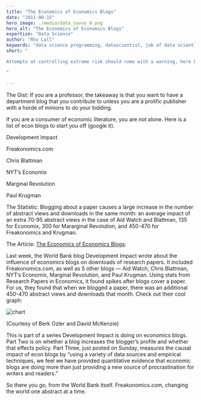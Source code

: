 ```yaml
---
title: "The Economics of Economics Blogs"
date: "2011-08-15"
hero_image: ./media/data_savvy_8.png
hero_alt: "The Economics of Economics Blogs"
expertise: "Data Science"
author: "Rho Lall"
keywords: "data science programming, datascientist, job of data scientist, data driven insights, data driven solutions"
short: "

Attempts at controlling extreme risk should come with a warning, here be dragons.

"

---
```


The Gist:  If you are a professor, the takeaway is that you want to have a department blog that you contribute to unless you are a prolific publisher with a horde of minions to do your bidding.

If you are a consumer of economic literature, you are not alone. Here is a list of econ blogs to start you off (google it).

Development Impact

Freakonomics.com

Chris Blattman

NYT’s Economix

Marginal Revolution

Paul Krugman

The Statistic: Blogging about a paper causes a large increase in the number of abstract views and downloads in the same month: an average impact of an extra 70-95 abstract views in the case of Aid Watch and Blattman, 135 for Economix, 300 for Mararginal Revolution, and 450-470 for Freakonomics and Krugman.

The Article: [The Economics of Economics Blogs](https://freakonomics.com/2011/08/the-economics-of-economics-blogs/):

Last week, the World Bank blog Development Impact wrote about the influence of economics blogs on downloads of research papers. It included Freakonomics.com, as well as 5 other blogs — Aid Watch, Chris Blattman, NYT’s Economix, Marginal Revolution, and Paul Krugman. Using stats from Research Papers in Economics, it found spikes after blogs cover a paper. For us, they found that when we blogged a paper, there was an additional 450-470 abstract views and downloads that month. Check out their cool graph:

![chart](./media/content/chart_economic_blogs.png)

(Courtesy of Berk Ozler and David McKenzie)

This is part of a series Development Impact is doing on economics blogs. Part Two is on whether a blog increases the blogger’s profile and whether that effects policy. Part Three, just posted on Sunday, measures the causal impact of econ blogs by “using a variety of data sources and empirical techniques, we feel we have provided quantitative evidence that economic blogs are doing more than just providing a new source of procrastination for writers and readers.”

So there you go, from the World Bank itself. Freakonomics.com, changing the world one abstract at a time.